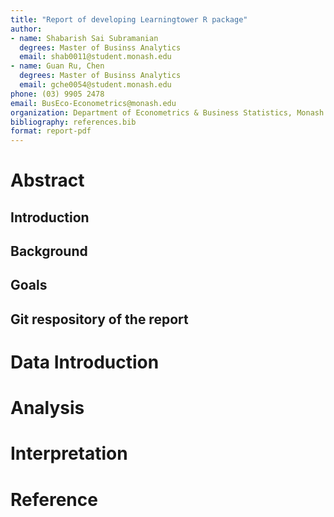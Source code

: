 ```yaml
---
title: "Report of developing Learningtower R package"
author:
- name: Shabarish Sai Subramanian
  degrees: Master of Businss Analytics
  email: shab0011@student.monash.edu
- name: Guan Ru, Chen
  degrees: Master of Businss Analytics
  email: gche0054@student.monash.edu
phone: (03) 9905 2478
email: BusEco-Econometrics@monash.edu
organization: Department of Econometrics & Business Statistics, Monash University
bibliography: references.bib
format: report-pdf
---
```


# Abstract

## Introduction

## Background

## Goals

## Git respository of the report

# Data Introduction

# Analysis

# Interpretation

# Reference
 